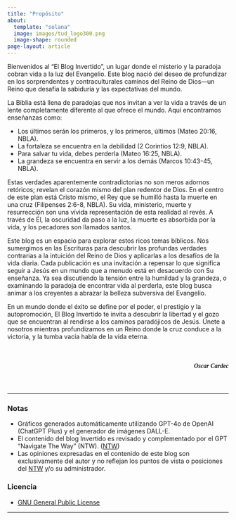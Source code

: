 ```yaml
---
title: "Propósito"
about:
  template: "solana"
  image: images/tud_logo300.png
  image-shape: rounded
page-layout: article
---
```


Bienvenidos al "El Blog Invertido", un lugar donde el misterio y la paradoja cobran vida a la luz del Evangelio. Este blog nació del deseo de profundizar en los sorprendentes y contraculturales caminos del Reino de Dios—un Reino que desafía la sabiduría y las expectativas del mundo.

La Biblia está llena de paradojas que nos invitan a ver la vida a través de un lente completamente diferente al que ofrece el mundo. Aquí encontramos enseñanzas como:

-   Los últimos serán los primeros, y los primeros, últimos (Mateo 20:16, NBLA).
-   La fortaleza se encuentra en la debilidad (2 Corintios 12:9, NBLA).
-   Para salvar tu vida, debes perderla (Mateo 16:25, NBLA).
-   La grandeza se encuentra en servir a los demás (Marcos 10:43-45, NBLA).

Estas verdades aparentemente contradictorias no son meros adornos retóricos; revelan el corazón mismo del plan redentor de Dios. En el centro de este plan está Cristo mismo, el Rey que se humilló hasta la muerte en una cruz (Filipenses 2:6-8, NBLA). Su vida, ministerio, muerte y resurrección son una vívida representación de esta realidad al revés. A través de Él, la oscuridad da paso a la luz, la muerte es absorbida por la vida, y los pecadores son llamados santos.

Este blog es un espacio para explorar estos ricos temas bíblicos. Nos sumergimos en las Escrituras para descubrir las profundas verdades contrarias a la intuición del Reino de Dios y aplicarlas a los desafíos de la vida diaria. Cada publicación es una invitación a repensar lo que significa seguir a Jesús en un mundo que a menudo está en desacuerdo con Su enseñanza. Ya sea discutiendo la tensión entre la humildad y la grandeza, o examinando la paradoja de encontrar vida al perderla, este blog busca animar a los creyentes a abrazar la belleza subversiva del Evangelio.

En un mundo donde el éxito se define por el poder, el prestigio y la autopromoción, El Blog Invertido te invita a descubrir la libertad y el gozo que se encuentran al rendirse a los caminos paradójicos de Jesús. Únete a nosotros mientras profundizamos en un Reino donde la cruz conduce a la victoria, y la tumba vacía habla de la vida eterna.

<br/>

<h5><p style="text-align: right; font-family:fantasy;">Oscar Cardec</p></h5>

<br/>

------------------------------------------------------------------------

### Notas

-   Gráficos generados automáticamente utilizando GPT-4o de OpenAI (ChatGPT Plus) y el generador de imágenes DALL-E.
-   El contenido del blog Invertido es revisado y complementado por el GPT "Navigate The Way" (NTW). ([NTW](https://www.navtheway.com){target="_blank"})
-   Las opiniones expresadas en el contenido de este blog son exclusivamente del autor y no reflejan los puntos de vista o posiciones del [NTW](https://www.navtheway.com){target="_blank"} y/o su administrador.

### Licencia

-   [GNU General Public License](_html/LICENSE.txt){target="_blank"}

------------------------------------------------------------------------
